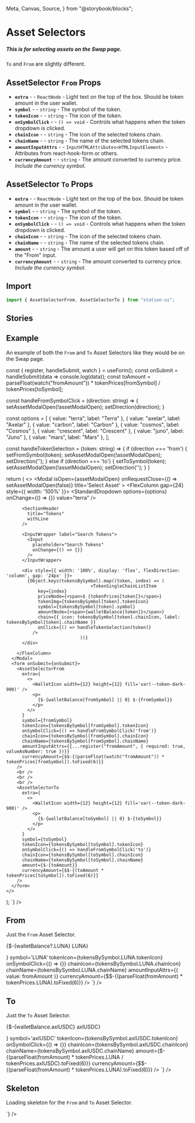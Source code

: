   Meta,
  Canvas,
  Source,
} from "@storybook/blocks";

<Meta title="Components/Inputs/AssetSelector" />

# Asset Selectors

##### This is for selecting assets on the Swap page.
`To` and `From` are slightly different.

## AssetSelector `From` Props
- **`extra`** - <RequiredText /> - `ReactNode` - Light text on the top of the box. Should be token amount in the user wallet.
- **`symbol`** - <RequiredText /> - `string` - The symbol of the token.
- **`tokenIcon`** - <RequiredText /> - `string` - The icon of the token.
- **`onSymbolClick`** - <RequiredText /> - `() => void` - Controls what happens when the token dropdown is clicked.
- **`chainIcon`** - <RequiredText /> - `string` - The icon of the selected tokens chain.
- **`chainName`** - <RequiredText /> - `string` - The name of the selected tokens chain.
- **`amountInputAttrs`** - <RequiredText /> - `InputHTMLAttributes<HTMLInputElement>` - Attributes from react-hook-form or others.
- **`currencyAmount`** - <RequiredText /> - `string` - The amount converted to currency price. *Include the currency symbol*.

## AssetSelector `To` Props
- **`extra`** - <RequiredText /> - `ReactNode` - Light text on the top of the box. Should be token amount in the user wallet.
- **`symbol`** - <RequiredText /> - `string` - The symbol of the token.
- **`tokenIcon`** - <RequiredText /> - `string` - The icon of the token.
- **`onSymbolClick`** - <RequiredText /> - `() => void` - Controls what happens when the token dropdown is clicked.
- **`chainIcon`** - <RequiredText /> - `string` - The icon of the selected tokens chain.
- **`chainName`** - <RequiredText /> - `string` - The name of the selected tokens chain.
- **`amount`** - <RequiredText /> - `string` - The amount a user will get on this token based off of the "From" input.
- **`currencyAmount`** - <RequiredText /> - `string` - The amount converted to currency price. *Include the currency symbol*.

## Import
```jsx
import { AssetSelectorFrom, AssetSelectorTo } from "station-ui";
```

## Stories

## Example
An example of both the `From` and `To` Asset Selectors like they would be on the Swap page.
<div className="story_with_source_below">
  <Canvas of={AssetSelectorStories.Example} />
  <Source code={`
    const [fromSymbol, setFromSymbol] = useState('LUNA');
const [toSymbol, setToSymbol] = useState('axlUSDC');
const [assetModalOpen, setAssetModalOpen] = useState(false);
const [direction, setDirection] = useState('');

const { register, handleSubmit, watch } = useForm();
const onSubmit = handleSubmit(data => console.log(data));
const toAmount = parseFloat(watch("fromAmount")) * tokenPrices[fromSymbol] / tokenPrices[toSymbol];

const handleFromSymbolClick = (direction: string) => {
      setAssetModalOpen(!assetModalOpen);
      setDirection(direction);
}

const options = [
      { value: "terra", label: "Terra" },
      { value: "axelar", label: "Axelar" },
      { value: "carbon", label: "Carbon" },
      { value: "cosmos", label: "Cosmos" },
      { value: "crescent", label: "Crescent" },
      { value: "juno", label: "Juno" },
      { value: "mars", label: "Mars" },
];

const handleTokenSelection = (token: string) => {
      if (direction === 'from') {
            setFromSymbol(token);
            setAssetModalOpen(!assetModalOpen);
            setDirection('');
      } else if (direction === 'to') {
            setToSymbol(token);
            setAssetModalOpen(!assetModalOpen);
            setDirection('');
      }
}

return (
      <>
      <Modal
        isOpen={assetModalOpen}
        onRequestClose={() => setAssetModalOpen(false)}
        title='Select Asset'
      >
        <FlexColumn gap={24} style={{ width: '100%' }}>
          <InputWrapper label="Chains">
            <StandardDropdown
              options={options}
              onChange={() => {}}
              value="terra"
            />
          </InputWrapper>

          <SectionHeader
            title="Tokens"
            withLine
          />

          <InputWrapper label="Search Tokens">
            <Input
              placeholder="Search Tokens"
              onChange={() => {}}
            />
          </InputWrapper>

          <div style={{ width: '100%', display: 'flex', flexDirection: 'column', gap: '24px' }}>
            {Object.keys(tokensBySymbol).map((token, index) => (
                                    <TokenSingleChainListItem
                key={index}
                priceNode={<span>$ {tokenPrices[token]}</span>}
                tokenImg={tokensBySymbol[token].tokenIcon}
                symbol={tokensBySymbol[token].symbol}
                amountNode={<span>{walletBalance[token]}</span>}
                chain={{ icon: tokensBySymbol[token].chainIcon, label: tokensBySymbol[token].chainName }}
                onClick={() => handleTokenSelection(token)}
              />
                                ))}
          </div>

        </FlexColumn>
      </Modal>
      <form onSubmit={onSubmit}>
        <AssetSelectorFrom
          extra={
            <>
              <WalletIcon width={12} height={12} fill='var(--token-dark-900)' />
              <p>
                {$-{walletBalance[fromSymbol] || 0} $-{fromSymbol}}
              </p>
            </>
          }
          symbol={fromSymbol}
          tokenIcon={tokensBySymbol[fromSymbol].tokenIcon}
          onSymbolClick={() => handleFromSymbolClick('from')}
          chainIcon={tokensBySymbol[fromSymbol].chainIcon}
          chainName={tokensBySymbol[fromSymbol].chainName}
          amountInputAttrs={{...register("fromAmount", { required: true, valueAsNumber: true })}}
          currencyAmount={$$-{(parseFloat(watch("fromAmount")) * tokenPrices[fromSymbol]).toFixed(6)}}
        />
        <br />
        <br />
        <br />
        <AssetSelectorTo
          extra={
            <>
              <WalletIcon width={12} height={12} fill='var(--token-dark-900)' />
              <p>
                {$-{walletBalance[toSymbol] || 0} $-{toSymbol}}
              </p>
            </>
          }
          symbol={toSymbol}
          tokenIcon={tokensBySymbol[toSymbol].tokenIcon}
          onSymbolClick={() => handleFromSymbolClick('to')}
          chainIcon={tokensBySymbol[toSymbol].chainIcon}
          chainName={tokensBySymbol[toSymbol].chainName}
          amount={$-{toAmount}}
          currencyAmount={$$-{(toAmount * tokenPrices[toSymbol]).toFixed(6)}}
        />
      </form>
    </>
  );
  `} />
</div>

## From
Just the `From` Asset Selector.
<div className="story_with_source_below">
  <Canvas of={AssetSelectorStories.From} />
  <Source code={`
    <AssetSelectorFrom
  extra={
    <>
      <WalletIcon width={12} height={12} fill='var(--token-dark-900)' />
      <p>
        {$-{walletBalance?.LUNA} LUNA}
      </p>
    </>
  }
  symbol='LUNA'
  tokenIcon={tokensBySymbol.LUNA.tokenIcon}
  onSymbolClick={() => {}}
  chainIcon={tokensBySymbol.LUNA.chainIcon}
  chainName={tokensBySymbol.LUNA.chainName}
  amountInputAttrs={{ value: fromAmount }}
  currencyAmount={$$-{(parseFloat(fromAmount) * tokenPrices.LUNA).toFixed(6)}}
/>
  `} />
</div>

## To
Just the `To` Asset Selector.
<div className="story_with_source_below">
  <Canvas of={AssetSelectorStories.To} />
  <Source code={`
    <AssetSelectorTo
  extra={
    <>
      <WalletIcon width={12} height={12} fill='var(--token-dark-900)' />
      <p>
        {$-{walletBalance.axlUSDC} axlUSDC}
      </p>
    </>
  }
  symbol='axlUSDC'
  tokenIcon={tokensBySymbol.axlUSDC.tokenIcon}
  onSymbolClick={() => {}}
  chainIcon={tokensBySymbol.axlUSDC.chainIcon}
  chainName={tokensBySymbol.axlUSDC.chainName}
  amount={$-{(parseFloat(fromAmount) * tokenPrices.LUNA / tokenPrices.axlUSDC).toFixed(6)}}
  currencyAmount={$$-{(parseFloat(fromAmount) * tokenPrices.LUNA).toFixed(6)}}
/>
  `} />
</div>

## Skeleton
Loading skeleton for the `From` and `To` Asset Selector.
<div className="story_with_source_below">
  <Canvas of={AssetSelectorStories.Skeleton} />
  <Source code={`
    <AssetSelectorSkeleton />
  `} />
</div>

<br />
<br />
<br />
<br />
<br />
<br />
<br />
<br />
<br />
<br />
<br />
<br />
<br />
<br />
<br />
<br />
<br />
<br />
<br />
<br />
<br />
